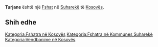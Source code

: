 {{Fshat në Kosovës
 | Emri                = Turjane
| srp_N_name = Turjane
| srp_N_FULL_NAME_RO = Turjane
| srp_N_FULL_NAME_ND_RO = Turjane
| srp_N_SORT_NAME_RG = TURJANE
| srp_N_FULL_NAME_RG = Turjane
| srp_N_FULL_NAME_ND_RG = Turjane

 | Emri (Rasa dhanore) = 
 | Figura              = 
 | Shteti              = Kosovo
 | Komuna              = Suharekë
 | Kodi postar         = 
 | Sipërfaqja          = 

 | Popullsia           = 

 | Regj. i popullsisë  = 
 | Dend. e popullsisë  = 
 | Faqja zyrtare       = 
 <!--- Koordinatat ----> 
 | Gjerësia            = 42.724167
 | Gjatësia            = 20.642222
 | Lartësia            = 
}}
'''Turjane''' është një [[Fshat]] në [[Suharekë]] të [[Kosovës]].

<!-- == Gjeografia == -->
<!-- == Historia == -->
<!-- == Demografia == -->
== Shih edhe ==
{{Komuna Suharekë}}
{{Kosovo-Administrata-Cung}}

[[Kategoria:Fshatra në Kosovës]]
[[Kategoria:Fshatra në Kommunes Suharekë]]
[[Kategoria:Vendbanime në Kosovës]]